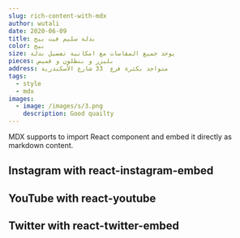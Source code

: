 ```yaml
---
slug: rich-content-with-mdx
author: wutali
date: 2020-06-09
title: بدلة سليم فيت بيج
color: بيج
size: يوجد جميع المقاسات مع امكانية تفصيل بدلة
pieces: بليزر و بنطلون و قميص
address: متواجد بكثرة فرع  33 شارع الأسكندرية
tags:
  - style
  - mdx
images:
  - image: /images/s/3.png
    description: Good quailty
---
```


MDX supports to import React component and embed it directly as markdown content.

## Instagram with react-instagram-embed

<p>
  <InstagramEmbed
    url="https://instagr.am/p/Zw9o4/"
    maxWidth={320}
    hideCaption={true}
  />
</p>

## YouTube with react-youtube

<p>
  <YouTube videoId={"2g811Eo7K8U"} containerClassName={"youtube-container"} />
</p>

## Twitter with react-twitter-embed

<p>
  <TwitterTweetEmbed tweetId={"933354946111705097"} />
</p>
